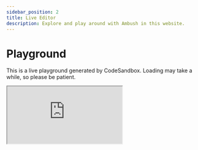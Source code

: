 ```yaml
---
sidebar_position: 2
title: Live Editor
description: Explore and play around with Ambush in this website.
---
```


# Playground

This is a live playground generated by CodeSandbox. Loading may take a while, so please be patient.

<iframe
    src="https://codesandbox.io/p/sandbox/ancient-fire-t6cwk4?embed=1&file=%2Findex.js"
    style={{ width: '100%', height: '500px', border: '0', borderRadius: '4px', overflow:'hidden' }}
    title="ancient-fire-t6cwk4"
/>
